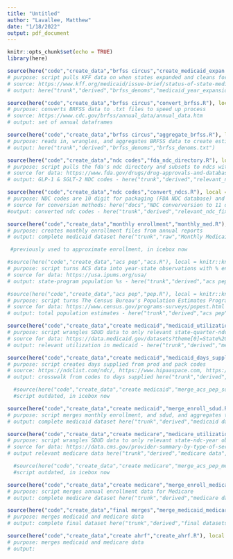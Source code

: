 ```yaml
---
title: "Untitled"
author: "Lavallee, Matthew"
date: "1/18/2022"
output: pdf_document
---
```


```r
knitr::opts_chunk$set(echo = TRUE)
library(here)
```

```r
source(here("code","create_data","brfss circus","create_medicaid_expan.R"), local = knitr::knit_global())
# purpose: script pulls KFF data on when states expanded and cleans for merging and comparison
# source: https://www.kff.org/medicaid/issue-brief/status-of-state-medicaid-expansion-decisions-interactive-map/
# output: here("trunk","derived","brfss_denoms","medicaid_year_expansion.csv")

source(here("code","create_data","brfss circus","convert_brfss.R"), local = knitr::knit_global())
# purpose: converts BRFSS data to .txt files to speed up process
# source: https://www.cdc.gov/brfss/annual_data/annual_data.htm
# output: set of annual dataframes 

source(here("code","create_data","brfss circus","aggregate_brfss.R"), local = knitr::knit_global())
# purpose: reads in, wrangles, and aggregates BRFSS data to create estimates of % of Medicaid/Medicare enrollees with diabetes
# output: here("trunk","derived","brfss_denoms","brfss_denoms.txt")
```

```r
source(here("code","create_data","ndc codes","fda_ndc_directory.R"), local = knitr::knit_global())
# purpose: script pulls the fda's ndc directory and subsets to ndcs with a pharm_class of SGL-2 or GLP-1
# source for data: https://www.fda.gov/drugs/drug-approvals-and-databases/national-drug-code-directory
# output: GLP-1 & SGLT-2 NDC codes - here("trunk","derived","relevant_ndc.txt")

source(here("code","create_data","ndc codes","convert_ndcs.R"), local = knitr::knit_global())
# purpose: NDC codes are 10 digit for packaging (FDA NDC database) and 11 digit for billing (SDUD data). Script converts from 10-digit to 11-digit codes.
# source for conversion methods: here("docs","NDC converversion to 11 digits.pdf")
#output: converted ndc codes - here("trunk","derived","relevant_ndc_fixed.txt")
```

```r
source(here("code","create_data","monthly enrollment","monthly_med.R"), local = knitr::knit_global())
# purpose: creates monthly enrollment files from annual reports
# output: complete medicaid dataset here("trunk","raw","Monthly Medicaid Data","data","medicaid_june.txt")
```

```r
 #previously used to approximate enrollment, in icebox now

#source(here("code","create_data","acs pep","acs.R"), local = knitr::knit_global())
# purpose: script turns ACS data into year-state observations with % enrolled in Medicaid
# source for data: https://usa.ipums.org/usa/
# output: state-program population %s - here("trunk","derived","acs pep","acs_aggregated.txt")

#source(here("code","create_data","acs pep","pep.R"), local = knitr::knit_global())
# purpose: script turns The Census Bureau's Population Estimates Program (PEP) data into year-state observations
# source for data: https://www.census.gov/programs-surveys/popest.html
# output: total population estimates - here("trunk","derived","acs pep","pep_aggregated.txt")
```

```r
source(here("code","create_data","create medicaid","medicaid_utilization_data.R"), local = knitr::knit_global())
# purpose: script wrangles SDUD data to only relevant state-quarter-ndc-utilization type observations
# source for data: https://data.medicaid.gov/datasets?theme[0]=State%20Drug%20Utilization&fulltext=state%20drug%20utilization&sort=modified
# output: relevant utilization in medicaid - here("trunk","derived","medicaid data,"relevant_sdud.txt")

source(here("code","create_data","create medicaid","medicaid_days_supplied.R"), local = knitr::knit_global())
# purpose: script creates days supplied from prod and pack codes
# source: https://ndclist.com/ndc/, https://www.hipaaspace.com, https://fda.report/NDC/0310-6520
# output: crosswalk from codes to days supplied here("trunk","derived","medicaid data,"medicaid_days_xw.txt")

  #source(here("code","create_data","create medicaid","merge_acs_pep_sdud.R"), local = knitr::knit_global())
  #script outdated, in icebox now

source(here("code","create_data","create medicaid","merge_enroll_sdud.R"), local = knitr::knit_global())
# purpose: script merges monthly enrollment, and sdud, and aggregates to a year-state-ndc level
# output: complete medicaid dataset here("trunk","derived","medicaid data","sdud_with_medicaid_estimates.txt")
```

```r
source(here("code","create_data","create medicare","medicare_utilization_data.R"), local = knitr::knit_global())
# purpose: script wrangles SDUD data to only relevant state-ndc-year observations
# source for data: https://data.cms.gov/provider-summary-by-type-of-service/medicare-part-d-prescribers/medicare-part-d-prescribers-by-geography-and-drug
# output relevant medicare data here("trunk","derived","medicare data","relevant_medicare.txt")

  #source(here("code","create_data","create medicare","merge_acs_pep_medicare.R"), local = knitr::knit_global())
  #script outdated, in icebox now

source(here("code","create_data","create medicare","merge_enroll_medicare.R"), local = knitr::knit_global())
# purpose: script merges annual enrollment data for Medicare 
# output: complete medicare dataset here("trunk","derived","medicare data","medicare_with_medicare_estimates.txt")
```

```r
source(here("code","create_data","final merges","merge_medicaid_medicare.R"), local = knitr::knit_global())
# purpose: merges medicaid and medicare data
# output: complete final dataset here("trunk","derived","final datasets","annual_df.txt")
```

```r
source(here("code","create_data","create ahrf","create_ahrf.R"), local = knitr::knit_global())
# purpose: merges medicaid and medicare data
# output: 
```